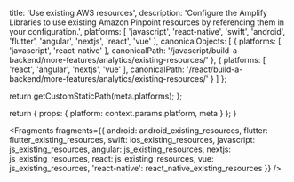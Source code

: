 
  title: 'Use existing AWS resources',
  description: 'Configure the Amplify Libraries to use existing Amazon Pinpoint resources by referencing them in your configuration.',
  platforms: [
    'javascript',
    'react-native',
    'swift',
    'android',
    'flutter',
    'angular',
    'nextjs',
    'react',
    'vue'
  ],
  canonicalObjects: [
    {
      platforms: [
        'javascript',
        'react-native'
      ],
      canonicalPath: '/javascript/build-a-backend/more-features/analytics/existing-resources/'
    },
    {
      platforms: [
        'react',
        'angular',
        'nextjs',
        'vue'
      ],
      canonicalPath: '/react/build-a-backend/more-features/analytics/existing-resources/'
    }
  ]
};

  return getCustomStaticPath(meta.platforms);
};

  return {
    props: {
      platform: context.params.platform,
      meta
    }
  };
}


<Fragments
  fragments={{
    android: android_existing_resources,
    flutter: flutter_existing_resources,
    swift: ios_existing_resources,
    javascript: js_existing_resources,
    angular: js_existing_resources,
    nextjs: js_existing_resources,
    react: js_existing_resources,
    vue: js_existing_resources,
    'react-native': react_native_existing_resources
  }}
/>

